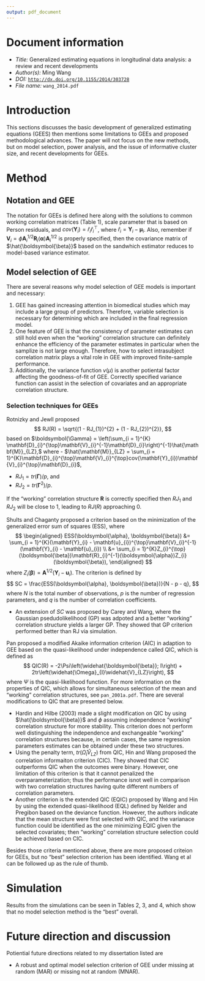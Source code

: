 ```yaml
---
output: pdf_document
---
```


# Document information
- *Title:* Generalized estimating equations in longitudinal data analysis: a review and recent developments
- *Author(s):* Ming Wang 
- *DOI:* [`http://dx.doi.org/10.1155/2014/303728`](http://dx.doi.org/10.1155/2014/303728)
- *File name:* `wang_2014.pdf`

# Introduction

This sections discusses the basic development of generalized estimating equations (GEES) then mentions some limitations to GEEs and proposed methodological advances. The paper will not focus on the new methods, but on model selection, power analysis, and the issue of informative cluster size, and recent developments for GEEs.

# Method

## Notation and GEE

The notation for GEEs is defined here along with the solutions to common working correlation matrices (Table 1), scale parameter that is based on Person residuals, and $cov(\mathbf{Y}_{i}) = \hat{r}_{i}\hat{r}_{i}^{\top}$, where $\hat{r}_{i} = \mathbf{Y}_{i} - \boldsymbol{\mu}_{i}$. Also, remember if $\mathbf{V}_{i} = \phi \mathbf{A}_{i}^{1/2}\mathbf{R}_{i}(\boldsymbol{\alpha})\mathbf{A}_{i}^{1/2}$ is properly specified, then the covariance matrix of $\hat{\boldsymbol{\beta}}$ based on the sandwhich estimator reduces to model-based variance estimator.

## Model selection of GEE

There are several reasons why model selection of GEE models is important and necessary:

1. GEE has gained increasing attention in biomedical studies which may include a large group of predictors. Therefore, variable selection is necessary for determining which are included in the final regression model. 
2. One feature of GEE is that the consistency of parameter estimates can still hold even when the "working" correlation structure can definitely enhance the efficiency of the parameter estimates in particular when the samplize is not large enough. Therefore, how to select intrasubject correlation matrix plays a vital role in GEE with improved finite-sample performance.
3. Additionally, the variance function $v(\mu)$ is another potiental factor affecting the goodness-of-fit of GEE. Correctly specified variance function can assist in the selection of covariates and an appropriate correlation structure.

### Selection techniques for GEEs

Rotnizky and Jewll proposed
$$
RJ(R) = \sqrt{(1 - RJ_{1})^{2} + (1 - RJ_{2})^{2}},
$$
based on $\boldsymbol{\Gamma} = \left(\sum_{i = 1}^{K} \mathbf{D}_{i}^{\top}\mathbf{V}_{i}^{-1}\mathbf{D}_{i}\right)^{-1}\hat{\mathbf{M}}_{LZ},$ where
- $\hat{\mathbf{M}}_{LZ} = \sum_{i = 1}^{K}\mathbf{D}_{i}^{\top}\mathbf{V}_{i}^{\top}cov(\mathbf{Y}_{i})\mathbf{V}_{i}^{\top}\mathbf{D}_{i}$, 

- $RJ_{1} = tr(\boldsymbol{\Gamma}) / p$, and
- $RJ_{2} = tr(\boldsymbol{\Gamma}^{2}) / p$. 

If the "working" correlation structure $\mathbf{R}$ is correctly specified then $RJ_{1}$ and $RJ_{2}$ will be close to 1, leading to $RJ(R)$ approaching 0. 

Shults and Chaganty proposed a criterion based on the minimization of the generalized error sum of squares (ESS), where
$$
\begin{aligned}
ESS(\boldsymbol{\alpha}, \boldsymbol{\beta}) &= \sum_{i = 1}^{K}(\mathbf{Y}_{i} - \mathbf{u}_{i})^{\top}\mathbf{V}_{i}^{-1}(\mathbf{Y}_{i} - \mathbf{u}_{i}) \\
&= \sum_{i = 1}^{K}Z_{i}^{\top}(\boldsymbol{\beta})\mathbf{R}_{i}^{-1}(\boldsymbol{\alpha})Z_{i}(\boldsymbol{\beta}),
\end{aligned}
$$
where $Z_{i}(\boldsymbol{\beta}) = \mathbf{A}^{1/2}(\mathbf{Y}_{i} - \mathbf{u}_{i})$. The criterion is defined by
$$
SC = \frac{ESS(\boldsymbol{\alpha}, \boldsymbol{\beta})}{N - p - q},
$$
where $N$ is the total number of observations, $p$ is the number of regression parameters, and $q$ is the number of correlation coefficients.

- An extension of $SC$ was proposed by Carey and Wang, where the Gaussian psedudolikelihood (GP) was adpoted and a better "working" correlation structure yields a larger GP. They showed that GP criterion performed better than RJ via simulation.

Pan proposed a modified Akaike information criterion (AIC) in adaption to GEE based on the quasi-likelihood under independence called QIC, which is defined as
$$
QIC(R) = -2\Psi\left(\widehat{\boldsymbol{\beta}}; I\right) + 2tr\left(\widehat{\Omega}_{I}\widehat{V}_{LZ}\right),
$$
where $\Psi$ is the quasi-likelihood function. For more information on the properties of QIC, which allows for simultaneous selection of the mean and "working" correlation structures, see `pan_2001a.pdf`. There are several modifications to QIC that are presented below.

- Hardin and Hilbe (2003) made a slight modification on QIC by using $\hat{\boldsymbol{\beta}}$ and $\phi$ assuming independence "working" correlation structure for more stability. This criterion does not perform well distinguishing the independence and exchangeable "working" correlation structures because, in certain cases, the same regression parameters estimates can be obtained under these two structures. 
- Using the penalty term, $tr\left(\widehat{\Omega}_{I}\widehat{V}_{LZ}\right)$ from QIC, Hin and Wang proposed the correlation informaiton criterion (CIC). They showed that CIC outperforms QIC when the outcomes were binary. However, one limitation of this criterion is that it cannot penalized the overparameterization; thus the performance isnot well in comparison with two correlation structures having quite different numbers of correlation parameters. 
- Another criterion is the extended QIC (EQIC) proposed by Wang and Hin by using the extended quasi-likelihood (EQL) defined by Nelder and Pregibon based on the deviance function. However, the authors indicate that the mean structure were first selected with QIC, and the varianace function could be identified as the one minimizing EQIC given the selected covariates; then "working" correlation structure selection could be achieved based on CIC. 

Besides those criteria mentioned above, there are more proposed criteion for GEEs, but no "best" selection criterion has been identified. Wang et al can be followed up as the rule of thumb.

# Simulation
Results from the simulations can be seen in Tables 2, 3, and 4, which show that no model selection method is the "best" overall.

# Future direction and discussion
Potiential future directions related to my dissertation listed are

- A robust and optimal model selection criterion of GEE under missing at random (MAR) or missing not at random (MNAR).